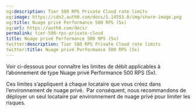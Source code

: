 ```yaml
---
og:description: Tier 500 RPS Private Cloud rate limits
og:image: https://cdn2.auth0.com/docs/1.14553.0/img/share-image.png
og:title: Nuage privé Performance 500 RPS (5x)
og:url: https://auth0.com/docs/
permalink: tier-500-rps-private-cloud
title: Nuage privé Performance 500 RPS (5x)
twitter:description: Tier 500 RPS Private Cloud rate limits
twitter:title: Nuage privé Performance 500 RPS (5x)
---
```


Voir ci-dessous pour connaître les limites de débit applicables à l’abonnement de type Nuage privé Performance 500 RPS (5x).

Ces limites s’appliquent à chaque locataire que vous créez dans l’environnement de nuage privé.  Par conséquent, nous recommandons de déployer un seul locataire par environnement de nuage privé pour limiter les risques.